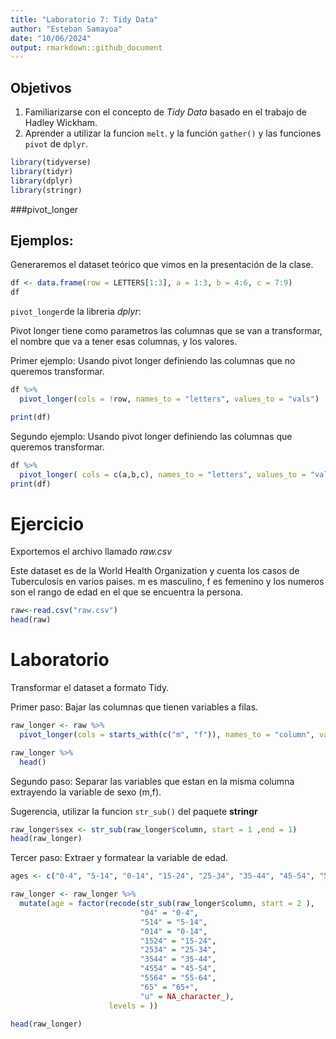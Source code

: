```yaml
---
title: "Laboratorio 7: Tidy Data"
author: "Esteban Samayoa"
date: "10/06/2024"
output: rmarkdown::github_document
---
```



## Objetivos 

1. Familiarizarse con el concepto de *Tidy Data* basado en el trabajo de Hadley Wickham. 
2. Aprender a utilizar la funcion ```melt```. y la función ```gather()``` y las funciones ```pivot``` de ```dplyr```.


```r
library(tidyverse)
library(tidyr)
library(dplyr)
library(stringr)
```


###pivot_longer 


## Ejemplos: 

Generaremos el dataset teórico que vimos en la presentación de la clase.

```r

df <- data.frame(row = LETTERS[1:3], a = 1:3, b = 4:6, c = 7:9)
df
```


```pivot_longer```de la libreria *dplyr*:

Pivot longer tiene como parametros las columnas que se van a transformar, el nombre que va a tener esas columnas, y los valores.

Primer ejemplo: Usando pivot longer definiendo las columnas que no queremos transformar.

```r
df %>% 
  pivot_longer(cols = !row, names_to = "letters", values_to = "vals")

print(df)
```

Segundo ejemplo: Usando pivot longer definiendo las columnas que queremos transformar.

```r
df %>% 
  pivot_longer( cols = c(a,b,c), names_to = "letters", values_to = "vals")
print(df)
```


# Ejercicio 

Exportemos el archivo llamado *raw.csv* 

Este dataset es de la World Health Organization y cuenta los casos de Tuberculosis en varios paises. m es masculino, f es femenino y los numeros son el rango de edad en el que se encuentra la persona.




```r
raw<-read.csv("raw.csv")
head(raw)

```

# Laboratorio

Transformar el dataset a formato Tidy.



Primer paso: Bajar las columnas que tienen variables a filas.

```r
raw_longer <- raw %>%
  pivot_longer(cols = starts_with(c("m", "f")), names_to = "column", values_to = "cases")

raw_longer %>%
  head()

```

Segundo paso: Separar las variables que estan en la misma columna extrayendo la variable de sexo (m,f).

Sugerencia, utilizar la funcion ```str_sub()``` del paquete **stringr**

```r
raw_longer$sex <- str_sub(raw_longer$column, start = 1 ,end = 1)
head(raw_longer)
```

Tercer paso: Extraer y formatear la variable de edad.

```r

ages <- c("0-4", "5-14", "0-14", "15-24", "25-34", "35-44", "45-54", "55-64", "65+", NA)

raw_longer <- raw_longer %>%
  mutate(age = factor(recode(str_sub(raw_longer$column, start = 2 ), 
                             "04" = "0-4", 
                             "514" = "5-14", 
                             "014" = "0-14", 
                             "1524" = "15-24", 
                             "2534" = "25-34", 
                             "3544" = "35-44", 
                             "4554" = "45-54", 
                             "5564" = "55-64", 
                             "65" = "65+", 
                             "u" = NA_character_),
                      levels = ))

head(raw_longer)
```




